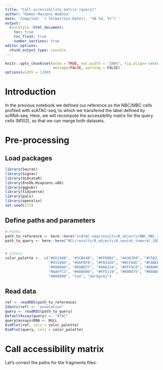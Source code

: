 ```yaml
---
title: "Call accessibility matrix (query)"
author: "Ramon Massoni-Badosa"
date: 'Compiled: `r format(Sys.Date(), "%B %d, %Y")`'
output: 
  BiocStyle::html_document:
    toc: true
    toc_float: true
    number_sections: true
editor_options: 
  chunk_output_type: console
---
```


```r
knitr::opts_chunk$set(echo = TRUE, out.width = "100%", fig.align='center', 
                      message=FALSE, warning = FALSE)
options(width = 1200)
```


# Introduction

In the previous notebook we defined our reference as the NBC/MBC cells profiled with scATAC-seq, to which we transfered the label defined by scRNA-seq. Here, we will recompute the accessibility matrix for the query cells (M102), so that we can merge both datasets.


# Pre-processing

## Load packages

```r
library(Seurat)
library(Signac)
library(SLOcatoR)
library(EnsDb.Hsapiens.v86)
library(ggpubr)
library(tidyverse)
library(pals)
library(openxlsx)
set.seed(173)
```


## Define paths and parameters

```r
# Paths
path_to_reference <- here::here("scATAC-seq/results/R_objects/NBC_MBC_annotated.rds")
path_to_query <- here::here("MCL/results/R_objects/6.seurat_tumoral_102.rds")


# Colors
color_palette <-  c("#E6194B", "#3CB44B", "#FFD8B1", "#4363D8", "#F58231",
                    "#911EB4", "#46F0F0", "#F032E6", "#BCF60C", "#FABEBE",
                    "#008080", "#E6BEFF", "#9A6324", "#FFFAC8", "#800000",
                    "#AAFFC3", "#808000", "#FFE119", "#000075", "#808080",
                    "#000000", "tan", "darkgrey")
```


## Read data

```r
ref <- readRDS(path_to_reference)
Idents(ref) <- "annotation"
query <- readRDS(path_to_query)
DefaultAssay(query) <- "ATAC"
query@assays$RNA <- NULL
DimPlot(ref, cols = color_palette)
DimPlot(query, cols = color_palette)
```


# Call accessibility matrix

Let's correct the paths for the fragments files:
